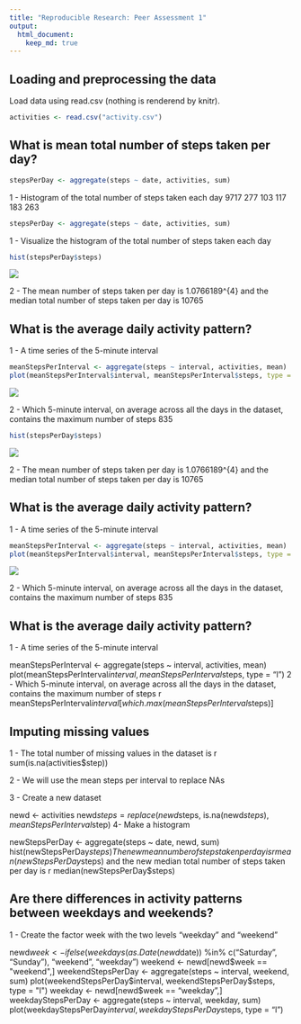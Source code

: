 ```yaml
---
title: "Reproducible Research: Peer Assessment 1"
output: 
  html_document:
    keep_md: true
---
```



## Loading and preprocessing the data

Load data using read.csv (nothing is renderend by knitr).


```r
activities <- read.csv("activity.csv")
```



## What is mean total number of steps taken per day?

```r
stepsPerDay <- aggregate(steps ~ date, activities, sum)
```

1 - Histogram of the total number of steps taken each day
9717 277 103 117 183 263
```r
stepsPerDay <- aggregate(steps ~ date, activities, sum)
```

1 - Visualize the histogram of the total number of steps taken each day


```r
hist(stepsPerDay$steps)
```

![](PA1_template_files/figure-html/unnamed-chunk-3-1.png) 

2 - The mean number of steps taken per day is 1.0766189\times 10^{4} and the median total number of steps taken per day is 10765

## What is the average daily activity pattern?

1 - A time series of the 5-minute interval


```r
meanStepsPerInterval <- aggregate(steps ~ interval, activities, mean)
plot(meanStepsPerInterval$interval, meanStepsPerInterval$steps, type = "l")
```

![](PA1_template_files/figure-html/unnamed-chunk-4-1.png) 

2 - Which 5-minute interval, on average across all the days in the dataset, contains the maximum number of steps 835

```r
hist(stepsPerDay$steps)
```

![](PA1_template_files/figure-html/unnamed-chunk-3-1.png) 

2 - The mean number of steps taken per day is 1.0766189\times 10^{4} and the median total number of steps taken per day is 10765

## What is the average daily activity pattern?

1 - A time series of the 5-minute interval


```r
meanStepsPerInterval <- aggregate(steps ~ interval, activities, mean)
plot(meanStepsPerInterval$interval, meanStepsPerInterval$steps, type = "l")
```

![](PA1_template_files/figure-html/unnamed-chunk-4-1.png) 

2 - Which 5-minute interval, on average across all the days in the dataset, contains the maximum number of steps 835



## What is the average daily activity pattern?

1 - A time series of the 5-minute interval

meanStepsPerInterval <- aggregate(steps ~ interval, activities, mean)
plot(meanStepsPerInterval$interval, meanStepsPerInterval$steps, type = "l")
2 - Which 5-minute interval, on average across all the days in the dataset, contains the maximum number of steps 
r meanStepsPerInterval$interval[which.max(meanStepsPerInterval$steps)]



## Imputing missing values

1 - The total number of missing values in the dataset is r sum(is.na(activities$step))

2 - We will use the mean steps per interval to replace NAs

3 - Create a new dataset

newd <- activities
newd$steps = replace(newd$steps, is.na(newd$steps), meanStepsPerInterval$step)
4- Make a histogram

newStepsPerDay <- aggregate(steps ~ date, newd, sum)
hist(newStepsPerDay$steps)
The new mean number of steps taken per day is r mean(newStepsPerDay$steps) 
and the new median total number of steps taken per day is r median(newStepsPerDay$steps)




## Are there differences in activity patterns between weekdays and weekends?

1 - Create the factor week with the two levels "weekday" and "weekend"

newd$week <- ifelse(weekdays(as.Date(newd$date)) %in% c("Saturday", "Sunday"), "weekend", "weekday") 
weekend <- newd[newd$week == "weekend",]
weekendStepsPerDay <- aggregate(steps ~ interval, weekend, sum)
plot(weekendStepsPerDay$interval, weekendStepsPerDay$steps, type = "l")
weekday <- newd[newd$week == "weekday",]
weekdayStepsPerDay <- aggregate(steps ~ interval, weekday, sum)
plot(weekdayStepsPerDay$interval, weekdayStepsPerDay$steps, type = "l")



